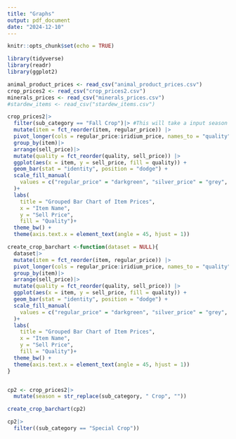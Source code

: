 ```yaml
---
title: "Graphs"
output: pdf_document
date: "2024-12-10"
---
```


```r
knitr::opts_chunk$set(echo = TRUE)
```

```r
library(tidyverse)
library(readr)
library(ggplot2)
```

```r
animal_product_prices <- read_csv("animal_product_prices.csv")
crop_prices2 <- read_csv("crop_prices2.csv")
minerals_prices <- read_csv("minerals_prices.csv")
#stardew_items <- read_csv("stardew_items.csv")
```

```r

crop_prices2|>
  filter(sub_category == "Fall Crop")|> #This will take a input season
  mutate(item = fct_reorder(item, regular_price)) |> 
  pivot_longer(cols = regular_price:iridium_price, names_to = "quality", values_to = "sell_price")|>
  group_by(item)|>
  arrange(sell_price)|>
  mutate(quality = fct_reorder(quality, sell_price)) |> 
  ggplot(aes(x = item, y = sell_price, fill = quality)) +
  geom_bar(stat = "identity", position = "dodge") +
  scale_fill_manual(
    values = c("regular_price" = "darkgreen", "silver_price" = "grey", "gold_price" = "gold", "iridium_price" = "purple")
  )+
  labs(
    title = "Grouped Bar Chart of Item Prices",
    x = "Item Name",
    y = "Sell Price",
    fill = "Quality")+
  theme_bw() +
  theme(axis.text.x = element_text(angle = 45, hjust = 1))

create_crop_barchart <-function(dataset = NULL){
  dataset|>
  mutate(item = fct_reorder(item, regular_price)) |> 
  pivot_longer(cols = regular_price:iridium_price, names_to = "quality", values_to = "sell_price")|>
  group_by(item)|>
  arrange(sell_price)|>
  mutate(quality = fct_reorder(quality, sell_price)) |> 
  ggplot(aes(x = item, y = sell_price, fill = quality)) +
  geom_bar(stat = "identity", position = "dodge") +
  scale_fill_manual(
    values = c("regular_price" = "darkgreen", "silver_price" = "grey", "gold_price" = "gold", "iridium_price" = "purple")
  )+
  labs(
    title = "Grouped Bar Chart of Item Prices",
    x = "Item Name",
    y = "Sell Price",
    fill = "Quality")+
  theme_bw() +
  theme(axis.text.x = element_text(angle = 45, hjust = 1))
}


cp2 <- crop_prices2|>
  mutate(season = str_replace(sub_category, " Crop", ""))

create_crop_barchart(cp2)

cp2|>
  filter((sub_category == "Special Crop"))




  
```

